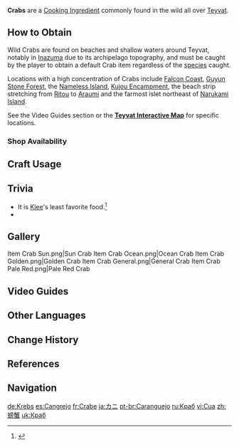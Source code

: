 {{Item Infobox
|id           = 100073
|image        = Item Crab.png
|type         = Cooking Ingredients
|invCategory  = Materials
|description  = A shelled creature that lives near the ocean. Its flaky, delicious meat can easily be made into tasty dishes.
|source1      = Found near lakes, river banks, and beaches
|source2      = {{Sold By|Crab}}
}}
'''Crabs''' are a [[Cooking Ingredient]] commonly found in the wild all over [[Teyvat]].

==How to Obtain==
Wild Crabs are found on beaches and shallow waters around Teyvat, notably in [[Inazuma]] due to its archipelago topography, and must be caught by the player to obtain a default Crab item regardless of the [[Crabs|species]] caught.

Locations with a high concentration of Crabs include [[Falcon Coast]], [[Guyun Stone Forest]], the [[Nameless Island]], [[Kujou Encampment]], the beach strip stretching from [[Ritou]] to [[Araumi]] and the farmost islet northeast of [[Narukami Island]].

See the Video Guides section or the '''[https://webstatic-sea.mihoyo.com/app/ys-map-sea/index.html#/map/2?shown_types=116 Teyvat Interactive Map]''' for specific locations.

===Shop Availability===
{{Shop Availability}}

==Craft Usage==
{{Craft Usage}}

==Trivia==
* It is [[Klee]]'s least favorite food.<ref>{{Ref/VO|Klee|Least Favorite Food}}</ref>
* {{Related Items|type=variant}}

==Gallery==
<gallery>
Item Crab Sun.png|Sun Crab
Item Crab Ocean.png|Ocean Crab
Item Crab Golden.png|Golden Crab
Item Crab General.png|General Crab
Item Crab Pale Red.png|Pale Red Crab
</gallery>

==Video Guides==
{{EVT
|video1   = https://youtu.be/bG9KXC2vKN4
|caption1 = Farm Guide (83 total)
}}

==Other Languages==
{{Other Languages|default_hidden = 1
|en      = Crab
|zhs     = 螃蟹
|zhs_rm  = Pángxiè
|zht     = 螃蟹
|zht_rm  = Pángxiè
|ja      = カニ
|ja_rm   = Kani
|ko      = 꽃게
|es      = Cangrejo
|fr      = Crabe
|ru      = Краб
|th      = Crab
|vi      = Cua
|de      = Krebs
|id      = Crab
|pt      = Caranguejo
|tr      = Yengeç
|it      = Granchio
}}

==Change History==
{{Change History|1.0}}

==References==
{{Reflist}}

==Navigation==
{{Material Navbox|type=Crafting Materials}}

[[de:Krebs]]
[[es:Cangrejo]]
[[fr:Crabe]]
[[ja:カニ]]
[[pt-br:Caranguejo]]
[[ru:Краб]]
[[vi:Cua]]
[[zh:螃蟹]]
[[uk:Краб]]